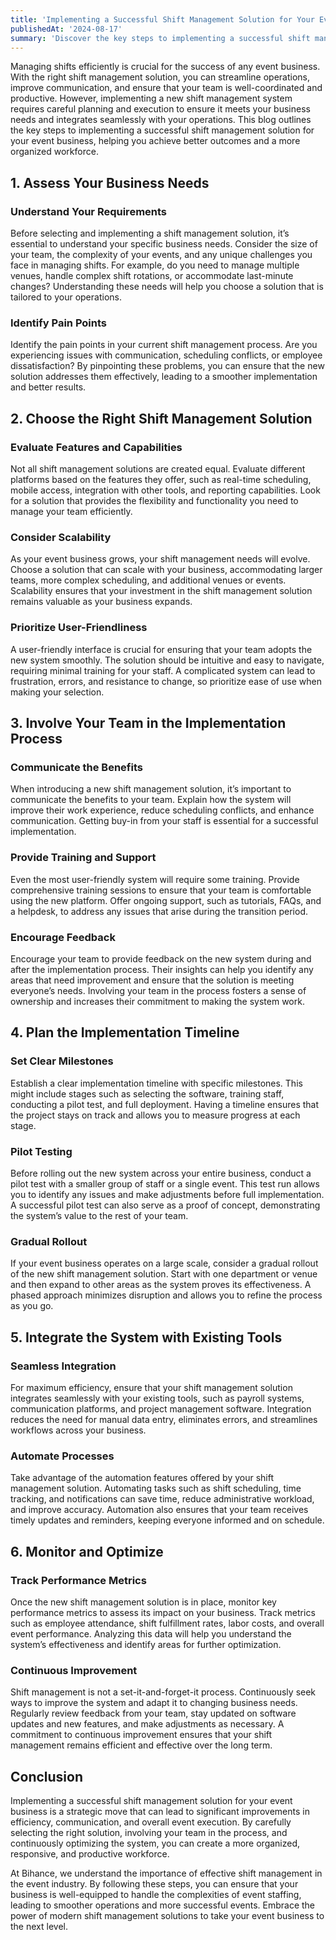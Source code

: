 ```yaml
---
title: 'Implementing a Successful Shift Management Solution for Your Event Business'
publishedAt: '2024-08-17'
summary: 'Discover the key steps to implementing a successful shift management solution for your event business, enhancing efficiency, communication, and overall event execution.'
---
```


Managing shifts efficiently is crucial for the success of any event business. With the right shift management solution, you can streamline operations, improve communication, and ensure that your team is well-coordinated and productive. However, implementing a new shift management system requires careful planning and execution to ensure it meets your business needs and integrates seamlessly with your operations. This blog outlines the key steps to implementing a successful shift management solution for your event business, helping you achieve better outcomes and a more organized workforce.

## 1. **Assess Your Business Needs**

### Understand Your Requirements

Before selecting and implementing a shift management solution, it’s essential to understand your specific business needs. Consider the size of your team, the complexity of your events, and any unique challenges you face in managing shifts. For example, do you need to manage multiple venues, handle complex shift rotations, or accommodate last-minute changes? Understanding these needs will help you choose a solution that is tailored to your operations.

### Identify Pain Points

Identify the pain points in your current shift management process. Are you experiencing issues with communication, scheduling conflicts, or employee dissatisfaction? By pinpointing these problems, you can ensure that the new solution addresses them effectively, leading to a smoother implementation and better results.

## 2. **Choose the Right Shift Management Solution**

### Evaluate Features and Capabilities

Not all shift management solutions are created equal. Evaluate different platforms based on the features they offer, such as real-time scheduling, mobile access, integration with other tools, and reporting capabilities. Look for a solution that provides the flexibility and functionality you need to manage your team efficiently.

### Consider Scalability

As your event business grows, your shift management needs will evolve. Choose a solution that can scale with your business, accommodating larger teams, more complex scheduling, and additional venues or events. Scalability ensures that your investment in the shift management solution remains valuable as your business expands.

### Prioritize User-Friendliness

A user-friendly interface is crucial for ensuring that your team adopts the new system smoothly. The solution should be intuitive and easy to navigate, requiring minimal training for your staff. A complicated system can lead to frustration, errors, and resistance to change, so prioritize ease of use when making your selection.

## 3. **Involve Your Team in the Implementation Process**

### Communicate the Benefits

When introducing a new shift management solution, it’s important to communicate the benefits to your team. Explain how the system will improve their work experience, reduce scheduling conflicts, and enhance communication. Getting buy-in from your staff is essential for a successful implementation.

### Provide Training and Support

Even the most user-friendly system will require some training. Provide comprehensive training sessions to ensure that your team is comfortable using the new platform. Offer ongoing support, such as tutorials, FAQs, and a helpdesk, to address any issues that arise during the transition period.

### Encourage Feedback

Encourage your team to provide feedback on the new system during and after the implementation process. Their insights can help you identify any areas that need improvement and ensure that the solution is meeting everyone’s needs. Involving your team in the process fosters a sense of ownership and increases their commitment to making the system work.

## 4. **Plan the Implementation Timeline**

### Set Clear Milestones

Establish a clear implementation timeline with specific milestones. This might include stages such as selecting the software, training staff, conducting a pilot test, and full deployment. Having a timeline ensures that the project stays on track and allows you to measure progress at each stage.

### Pilot Testing

Before rolling out the new system across your entire business, conduct a pilot test with a smaller group of staff or a single event. This test run allows you to identify any issues and make adjustments before full implementation. A successful pilot test can also serve as a proof of concept, demonstrating the system’s value to the rest of your team.

### Gradual Rollout

If your event business operates on a large scale, consider a gradual rollout of the new shift management solution. Start with one department or venue and then expand to other areas as the system proves its effectiveness. A phased approach minimizes disruption and allows you to refine the process as you go.

## 5. **Integrate the System with Existing Tools**

### Seamless Integration

For maximum efficiency, ensure that your shift management solution integrates seamlessly with your existing tools, such as payroll systems, communication platforms, and project management software. Integration reduces the need for manual data entry, eliminates errors, and streamlines workflows across your business.

### Automate Processes

Take advantage of the automation features offered by your shift management solution. Automating tasks such as shift scheduling, time tracking, and notifications can save time, reduce administrative workload, and improve accuracy. Automation also ensures that your team receives timely updates and reminders, keeping everyone informed and on schedule.

## 6. **Monitor and Optimize**

### Track Performance Metrics

Once the new shift management solution is in place, monitor key performance metrics to assess its impact on your business. Track metrics such as employee attendance, shift fulfillment rates, labor costs, and overall event performance. Analyzing this data will help you understand the system’s effectiveness and identify areas for further optimization.

### Continuous Improvement

Shift management is not a set-it-and-forget-it process. Continuously seek ways to improve the system and adapt it to changing business needs. Regularly review feedback from your team, stay updated on software updates and new features, and make adjustments as necessary. A commitment to continuous improvement ensures that your shift management remains efficient and effective over the long term.

## Conclusion

Implementing a successful shift management solution for your event business is a strategic move that can lead to significant improvements in efficiency, communication, and overall event execution. By carefully selecting the right solution, involving your team in the process, and continuously optimizing the system, you can create a more organized, responsive, and productive workforce.

At Bihance, we understand the importance of effective shift management in the event industry. By following these steps, you can ensure that your business is well-equipped to handle the complexities of event staffing, leading to smoother operations and more successful events. Embrace the power of modern shift management solutions to take your event business to the next level.